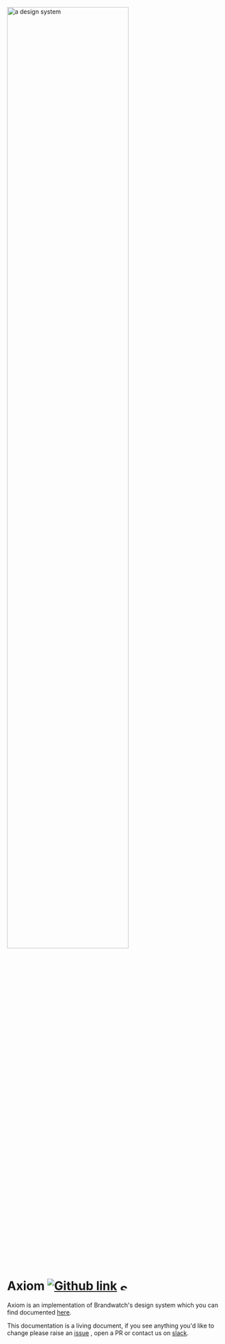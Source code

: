 <Meta title="Introduction" />

<img src="design-systems-image.jpg" alt="a design system" width="75%"/>

# Axiom [![Github link](mark-github.svg)](https://github.com/BrandwatchLtd/axiom-react) [<img src="slack-1.svg" alt="Slack link" width="16"/>](slack://channel?team=T024F4VR4&id=C4D4UEJRH)

Axiom is an implementation of Brandwatch's design system which you can find documented [here](https://gallery.io/projects/MCHbtQVoQ2HCZWJoeSrzl9FQ).

This documentation is a living document, if you see anything you'd like to change please raise an 
[issue](https://github.com/BrandwatchLtd/axiom-react/issues) , open a PR or contact us on [slack](slack://channel?team=T024F4VR4&id=C4D4UEJRH).
